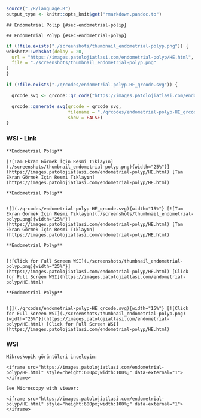 
```r
source("./R/language.R")
output_type <- knitr::opts_knit$get("rmarkdown.pandoc.to")
```


```asis

## Endometrial Polip {#sec-endometrial-polip}

```

```asis

## Endometrial Polyp {#sec-endometrial-polyp}

```

```r
if (!file.exists("./screenshots/thumbnail_endometrial-polyp.png")) {
webshot2::webshot(delay = 20,
  url = "https://images.patolojiatlasi.com/endometrial-polyp/HE.html",
  file = "./screenshots/thumbnail_endometrial-polyp.png"
)
}
```

```r
if (!file.exists("./qrcodes/endometrial-polyp-HE_qrcode.svg")) {

  qrcode_svg <- qrcode::qr_code("https://images.patolojiatlasi.com/endometrial-polyp/HE.html")

  qrcode::generate_svg(qrcode = qrcode_svg,
                       filename = "./qrcodes/endometrial-polyp-HE_qrcode.svg",
                       show = FALSE)
}
```



::::: panel-tabset


### WSI - Link






:::: {.content-hidden when-format="pdf"}



```asis

**Endometrial Polip**

[![Tam Ekran Görmek İçin Resmi Tıklayın](./screenshots/thumbnail_endometrial-polyp.png){width="25%"}](https://images.patolojiatlasi.com/endometrial-polyp/HE.html) [Tam Ekran Görmek İçin Resmi Tıklayın](https://images.patolojiatlasi.com/endometrial-polyp/HE.html)

```




::::



:::: {.content-visible when-format="pdf"}


```asis

**Endometrial Polip**


![](./qrcodes/endometrial-polyp-HE_qrcode.svg){width="15%"} [![Tam Ekran Görmek İçin Resmi Tıklayın](./screenshots/thumbnail_endometrial-polyp.png){width="25%"}](https://images.patolojiatlasi.com/endometrial-polyp/HE.html) [Tam Ekran Görmek İçin Resmi Tıklayın](https://images.patolojiatlasi.com/endometrial-polyp/HE.html)

```






::::


:::: {.content-hidden when-format="pdf"}



```asis

**Endometrial Polyp**


[![Click for Full Screen WSI](./screenshots/thumbnail_endometrial-polyp.png){width="25%"}](https://images.patolojiatlasi.com/endometrial-polyp/HE.html) [Click for Full Screen WSI](https://images.patolojiatlasi.com/endometrial-polyp/HE.html)

```


::::





:::: {.content-visible when-format="pdf"}



```asis

**Endometrial Polyp**


![](./qrcodes/endometrial-polyp-HE_qrcode.svg){width="15%"} [![Click for Full Screen WSI](./screenshots/thumbnail_endometrial-polyp.png){width="25%"}](https://images.patolojiatlasi.com/endometrial-polyp/HE.html) [Click for Full Screen WSI](https://images.patolojiatlasi.com/endometrial-polyp/HE.html)

```



::::




### WSI



```asis

Mikroskopik görüntüleri inceleyin:

<iframe src="https://images.patolojiatlasi.com/endometrial-polyp/HE.html" style="height:600px;width:100%;" data-external="1"></iframe>

```


```asis

See Microscopy with viewer: 

<iframe src="https://images.patolojiatlasi.com/endometrial-polyp/HE.html" style="height:600px;width:100%;" data-external="1"></iframe>

```



:::::



